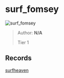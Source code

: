 
# surf_fomsey

![surf_fomsey](https://raw.githubusercontent.com/Sayt123/SurfMapPics/Maps-and-bonuses/csgo/surf_fomsey.jpg)

> Author: **N/A**
>
> Tier 1

## Records

[surfheaven](https://surfheaven.eu/map/surf_fomsey)
